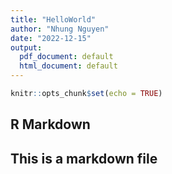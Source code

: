 ---
title: "HelloWorld"
author: "Nhung Nguyen"
date: "2022-12-15"
output:
  pdf_document: default
  html_document: default
---

```{r setup, include=FALSE}
knitr::opts_chunk$set(echo = TRUE)
```

## R Markdown

## This is a markdown file

